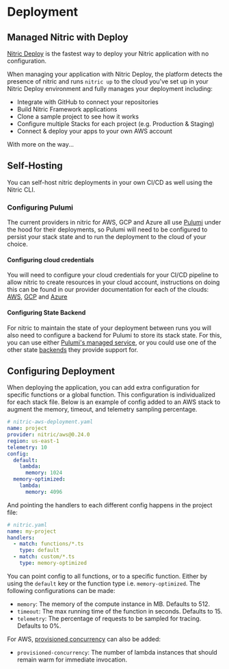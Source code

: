 
# Deployment

## Managed Nitric with Deploy

[Nitric Deploy](https://deploy.nitric.io) is the fastest way to deploy your Nitric application with no configuration.

When managing your application with Nitric Deploy, the platform detects the presence of nitric and runs `nitric up` to the cloud you've set up in your Nitric Deploy environment and fully manages your deployment including:

- Integrate with GitHub to connect your repositories
- Build Nitric Framework applications
- Clone a sample project to see how it works
- Configure multiple Stacks for each project (e.g. Production & Staging)
- Connect & deploy your apps to your own AWS account

With more on the way...

## Self-Hosting

You can self-host nitric deployments in your own CI/CD as well using the Nitric CLI.

### Configuring Pulumi

The current providers in nitric for AWS, GCP and Azure all use [Pulumi](https://pulumi.com) under the hood for their deployments, so Pulumi will need to be configured to persist your stack state and to run the deployment to the cloud of your choice.

#### Configuring cloud credentials

You will need to configure your cloud credentials for your CI/CD pipeline to allow nitric to create resources in your cloud account, instructions on doing this can be found in our provider documentation for each of the clouds: [AWS](/reference/providers/aws), [GCP](/reference/providers/gcp) and [Azure](/reference/providers/azure)

#### Configuring State Backend

For nitric to maintain the state of your deployment between runs you will also need to configure a backend for Pulumi to store its stack state. For this, you can use either [Pulumi's managed service](https://www.pulumi.com/docs/intro/concepts/state/#logging-into-the-pulumi-service-backend), or you could use one of the other state [backends](https://www.pulumi.com/docs/intro/concepts/state/#logging-into-a-self-managed-backend) they provide support for.

## Configuring Deployment

When deploying the application, you can add extra configuration for specific functions or a global function. This configuration is individualized for each stack file. Below is an example of config added to an AWS stack to augment the memory, timeout, and telemetry sampling percentage.

```yaml
# nitric-aws-deployment.yaml
name: project
provider: nitric/aws@0.24.0
region: us-east-1
telemetry: 10
config:
  default:
    lambda:
      memory: 1024
  memory-optimized:
    lambda:
      memory: 4096
```

And pointing the handlers to each different config happens in the project file:

```yaml
# nitric.yaml
name: my-project
handlers:
  - match: functions/*.ts
    type: default
  - match: custom/*.ts
    type: memory-optimized
```

You can point config to all functions, or to a specific function. Either by using the `default` key or the function type i.e. `memory-optimized`. The following configurations can be made:

- `memory`: The memory of the compute instance in MB. Defaults to 512.
- `timeout`: The max running time of the function in seconds. Defaults to 15.
- `telemetry`: The percentage of requests to be sampled for tracing. Defaults to 0%.

For AWS, [provisioned concurrency](https://docs.aws.amazon.com/lambda/latest/dg/provisioned-concurrency.html) can also be added:

- `provisioned-concurrency`: The number of lambda instances that should remain warm for immediate invocation.
